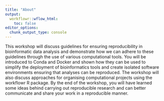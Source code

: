 ```yaml
---
title: "About"
output:
  workflowr::wflow_html:
    toc: false
editor_options:
  chunk_output_type: console
---
```


This workshop will discuss guidelines for ensuring reproducibility in bioinformatic data analysis and demonstrate how we can adhere to these guidelines through the use of various computational tools. You will be introduced to Conda and Docker and shown how they can be used to simplify the deployment of bioinformatics tools and create isolated software environments ensuring that analyses can be reproduced. The workshop will also discuss approaches for organising computational projects using the workflowr R package. By the end of the workshop, you will have learned some ideas behind carrying out reproducible research and can better communicate and share your work in a reproducible manner.



